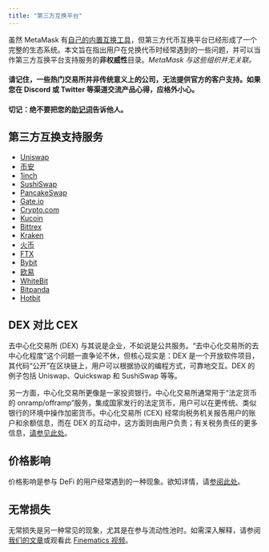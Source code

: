 ```yaml
---
title: "第三方互换平台"
---
```


虽然 MetaMask 有[自己的内置互换工具](/token-swaps/user-guide-swaps)，但第三方代币互换平台已经形成了一个完整的生态系统。本文旨在指出用户在兑换代币时经常遇到的一些问题，并可以当作第三方互换平台支持服务的**非权威性**目录。_MetaMask 与这些组织并无关联。_

#### 请记住，一些热门交易所并非传统意义上的公司，无法提供官方的客户支持。如果您在 Discord 或 Twitter 等渠道交流产品心得，**应格外小心**。

#### **切记：绝不要把您的[助记词](/privacy-and-security/what-is-a-secret-recovery-phrase-and-how-to-keep-your-crypto-wallet-secure)告诉他人。**

## 第三方互换支持服务

- [Uniswap](https://help.uniswap.org/en/)
- [币安](https://www.binance.com/en/support)
- [1inch](https://blog.1inch.io/academy/home)
- [SushiSwap](https://help.sushidocs.com/faqs/faqs)
- [PancakeSwap](https://docs.pancakeswap.finance/)
- [Gate.io](https://www.gate.io/help)
- [Crypto.com](https://help.crypto.com/en)
- [Kucoin](https://www.kucoin.com/support)
- [Bittrex](https://bittrex.zendesk.com/hc/en-us)
- [Kraken](https://support.kraken.com/hc/en-us)
- [火币](https://www.huobilearn.com/en-us/)
- [FTX](https://help.ftx.us/hc/en-us)
- [Bybit](https://help.bybit.com/hc/en-us/categories/360002714833)
- [欧易](https://www.okex.com/support-center.html)
- [WhiteBit](https://whitebit.com/faq)
- [Bitpanda](https://support.bitpanda.com/hc/en-us)
- [Hotbit](https://hotbit.zendesk.com/hc/en-us)

## DEX 对比 CEX

去中心化交易所 (DEX) 与其说是企业，不如说是公共服务。“去中心化交易所的去中心化程度”这个问题一直争论不休，但核心现实是：DEX 是一个开放软件项目，其代码“公开”在区块链上，用户可以根据协议的编程方式，可靠地交互。DEX 的例子包括 Uniswap、Quickswap 和 SushiSwap 等等。

另一方面，中心化交易所更像是一家投资银行。中心化交易所通常用于“法定货币的 onramp/offramp”服务，集成国家发行的法定货币，用户可以在更传统、类似银行的环境中操作加密货币。中心化交易所 (CEX) 经常向税务机关报告用户的账户和余额信息，而在 DEX 的互动中，这方面则由用户负责；有关税务责任的更多信息，[请参见此处](/managing-my-wallet/tax-compliance-and-crypto-assets)。

## 价格影响

价格影响是参与 DeFi 的用户经常遇到的一种现象。欲知详情，请[参阅此处](https://consensys.net/blog/metamask/price-impact-the-first-gotcha-of-defi-markets/)。

## 无常损失

无常损失是另一种常见的现象，尤其是在参与流动性池时。如需深入解释，请参阅[我们的文章](https://consensys.net/blog/metamask/impermanent-loss-defi-markets-gotcha-number-two/)或观看此 [Finematics 视频](https://finematics.com/impermanent-loss-explained/)。
